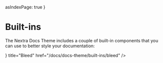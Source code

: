   asIndexPage: true
}

# Built-ins


The Nextra Docs Theme includes a couple of built-in components that you can use
to better style your documentation:

<Cards>
  <Cards.Card
    icon={<CardsIcon />}
    title="Bleed"
    href="/docs/docs-theme/built-ins/bleed"
  />
</Cards>
